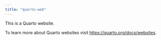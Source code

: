 ```yaml
---
title: "quarto-web"
---
```


This is a Quarto website.

To learn more about Quarto websites visit <https://quarto.org/docs/websites>.
